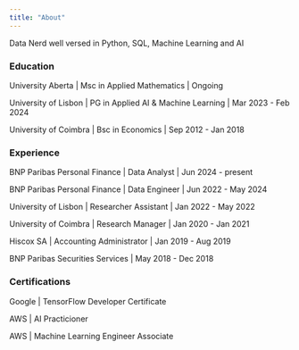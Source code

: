 ```yaml
---
title: "About"
---
```


Data Nerd well versed in Python, SQL, Machine Learning and AI

### Education

University Aberta | Msc in Applied Mathematics | Ongoing


University of Lisbon | PG in Applied AI & Machine Learning | Mar 2023 - Feb 2024


University of Coimbra | Bsc in Economics | Sep 2012 - Jan 2018

### Experience

BNP Paribas Personal Finance | Data Analyst | Jun 2024 - present

BNP Paribas Personal Finance | Data Engineer | Jun 2022 - May 2024

University of Lisbon | Researcher Assistant | Jan 2022 - May 2022

University of Coimbra | Research Manager | Jan 2020 - Jan 2021

Hiscox SA | Accounting Administrator | Jan 2019 - Aug 2019

BNP Paribas Securities Services | May 2018 - Dec 2018

### Certifications

Google | TensorFlow Developer Certificate

AWS | AI Practicioner

AWS | Machine Learning Engineer Associate 